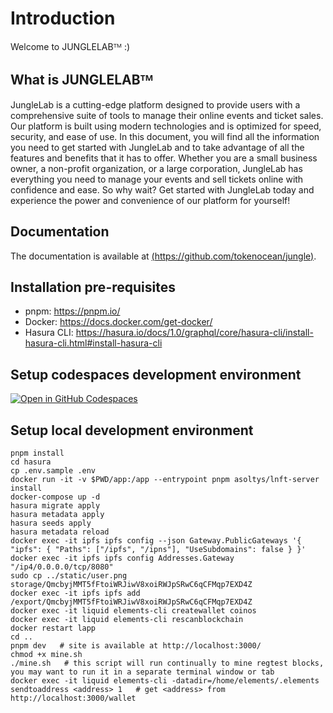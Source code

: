 # Introduction
 
Welcome to JUNGLELABᵀᴹ :)

## What is JUNGLELABᵀᴹ

JungleLab is a cutting-edge platform designed to provide users with a comprehensive suite of tools to manage their online events and ticket sales. Our platform is built using modern technologies and is optimized for speed, security, and ease of use. In this document, you will find all the information you need to get started with JungleLab and to take advantage of all the features and benefits that it has to offer. Whether you are a small business owner, a non-profit organization, or a large corporation, JungleLab has everything you need to manage your events and sell tickets online with confidence and ease. So why wait? Get started with JungleLab today and experience the power and convenience of our platform for yourself!

## Documentation

The documentation is available at [(https://github.com/tokenocean/jungle)](https://github.com/tokenocean/jungle).

## Installation pre-requisites

- pnpm: https://pnpm.io/
- Docker: https://docs.docker.com/get-docker/
- Hasura CLI: https://hasura.io/docs/1.0/graphql/core/hasura-cli/install-hasura-cli.html#install-hasura-cli

## Setup codespaces development environment

[![Open in GitHub Codespaces](https://github.com/codespaces/badge.svg)](https://github.com/codespaces/new?hide_repo_select=true&ref=prod&repo=454790151)


## Setup local development environment

    pnpm install
    cd hasura
    cp .env.sample .env
    docker run -it -v $PWD/app:/app --entrypoint pnpm asoltys/lnft-server install
    docker-compose up -d
    hasura migrate apply
    hasura metadata apply
    hasura seeds apply
    hasura metadata reload
    docker exec -it ipfs ipfs config --json Gateway.PublicGateways '{ "ipfs": { "Paths": ["/ipfs", "/ipns"], "UseSubdomains": false } }'
    docker exec -it ipfs ipfs config Addresses.Gateway "/ip4/0.0.0.0/tcp/8080"
    sudo cp ../static/user.png storage/QmcbyjMMT5fFtoiWRJiwV8xoiRWJpSRwC6qCFMqp7EXD4Z
    docker exec -it ipfs ipfs add /export/QmcbyjMMT5fFtoiWRJiwV8xoiRWJpSRwC6qCFMqp7EXD4Z
    docker exec -it liquid elements-cli createwallet coinos
    docker exec -it liquid elements-cli rescanblockchain
    docker restart lapp
    cd ..
    pnpm dev   # site is available at http://localhost:3000/
    chmod +x mine.sh
    ./mine.sh   # this script will run continually to mine regtest blocks, you may want to run it in a separate terminal window or tab
    docker exec -it liquid elements-cli -datadir=/home/elements/.elements sendtoaddress <address> 1   # get <address> from http://localhost:3000/wallet
